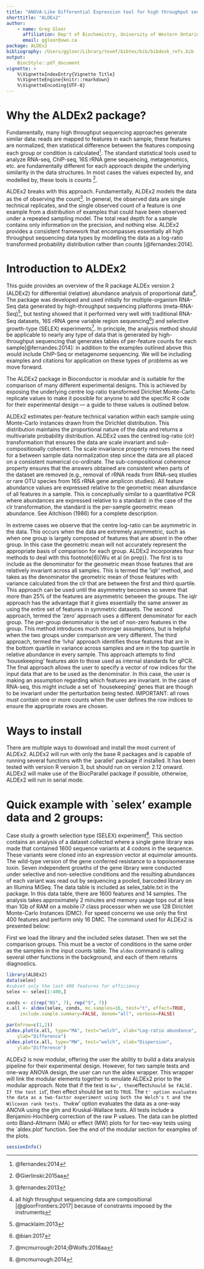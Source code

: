 ```yaml
---
title: "ANOVA-Like Differential Expression tool for high throughput sequencing data"
shorttitle: "ALDEx2"
author:
    - name: Greg Gloor
      affiliation: Dep't of Biochemistry, University of Western Ontario
      email: ggloor@uwo.ca
package: ALDEx2
bibliography: /Users/ggloor/Library/texmf/bibtex/bib/bibdesk_refs.bib
output:
    BiocStyle::pdf_document
vignette: >
    %\VignetteIndexEntry{Vignette Title}
    %\VignetteEngine{knitr::rmarkdown}
    %\VignetteEncoding{UTF-8}
---
```


# Why the ALDEx2 package?
Fundamentally, many high throughput sequencing approaches generate similar data: reads are mapped to features in each sample, these features are normalized, then statistical difference between the features composing each group or condition is calculated^[@fernandes:2014].  The standard statistical tools used to analyze RNA-seq, ChIP-seq, 16S rRNA gene sequencing, metagenomics, etc. are fundamentally different for each approach  despite the underlying similarity in the data structures. In most cases the values expected by, and modelled by, these tools is counts ^[@Gierlinski:2015aa].

ALDEx2 breaks with this approach. Fundamentally, ALDEx2 models the data as the \emph{probability} of observing the count^[@fernandes:2013]. In general, the observed data are single technical replicates, and the single observed count of a feature is one example from a distribution of examples that could have been observed under a repeated sampling model. The total read depth for a sample contains only information on the precision, and nothing else. ALDEx2 provides a consistent framework that encompasses essentially all high throughput sequencing data types by modelling the data as a log-ratio transformed probability distribution rather than counts [@fernandes:2014].

# Introduction to ALDEx2

This guide provides an overview of the R package ALDEx version 2 (ALDEx2) for differential (relative) abundance analysis of proportional data^[all high throughput sequencing data are compositional [@gloorFrontiers:2017] because of constraints imposed by the instruments]. The package was developed and used initially    for multiple-organism RNA-Seq data generated by high-throughput sequencing platforms (meta-RNA-Seq)^[@macklaim:2013], but testing showed that it performed very well with traditional RNA-Seq datasets, 16S rRNA gene variable region sequencing^[@bian:2017]]  and selective growth-type (SELEX) experiments^[@mcmurrough:2014;@Wolfs:2016aa]. In principle, the analysis method should be applicable to nearly any type of data that is generated by high-throughput sequencing that generates tables of per-feature counts for each sample[@fernandes:2014]: in addition to the examples outlined above this would include  ChIP-Seq or metagenome sequencing. We will be including examples and citations for application on these types of problems as we move forward.

The ALDEx2 package in Bioconductor is modular and is suitable for the comparison of many different experimental designs.  This is achieved by exposing the underlying centre log-ratio transformed Dirichlet Monte-Carlo replicate values to make it possible for anyone to add the specific R code for their experimental design --- a guide to these values is outlined below.

ALDEx2 estimates per-feature technical variation within each sample using Monte-Carlo instances drawn from the Dirichlet distribution. This distribution maintains the proportional nature of the data and returns a multivariate probability distribution. ALDEx2 uses the centred log-ratio (clr) transformation that ensures the data are scale invariant and sub-compositionally coherent\footnote[5]{Aitchison (1986) The statistical analysis of compositional data ISBN:978-930665-78-1}. The scale invariance property removes the need for a between sample data normalization step since the data are all placed on a consistent numerical co-ordinate. The sub-compositional coherence property ensures that the answers obtained are consistent when parts of the dataset are removed (e.g., removal of rRNA reads from  RNA-seq studies or rare OTU species from 16S rRNA gene amplicon studies). All feature abundance values are expressed relative to the geometric mean abundance of all features in a sample. This is conceptually similar to a quantitative PCR where abundances are expressed relative to a standard: in the case of the clr transformation, the standard is the per-sample geometric mean abundance. See Aitchison (1986) for a complete description.

In extreme cases we observe that the centre log-ratio can be asymmetric in the data. This occurs when the data are extremely asymmetric, such as when one group is largely composed of features that are absent in the other group. In this case the geometric mean will not accurately represent the appropriate basis of comparison for each group. ALDEx2 incorporates four methods to deal with this footnote[6]{Wu et al (in prep)}. The first is to include as the denominator for the geometric mean those features that are relatively invariant across all samples. This is termed the 'iqlr' method, and takes as the denominator the geometric mean of those features with variance calculated from the clr that are between the first and third quartile. This approach can be used until the asymmetry becomes so severe that more than 25\% of the features are asymmetric between the groups. The iqlr approach has the advantage that it gives essentially the same answer as using the entire set of features in symmetric datasets. The second approach, termed the 'zero' approach uses a different denominator for each group. The per-group denominator is the set of non-zero features in the group. This method introduces much stronger assumptions, but is helpful when the two groups under comparison are very different. The third approach, termed the 'lvha' approach identifies those features that are in the bottom quartile in variance across samples and are in the top quartile in relative abundance in every sample. This approach attempts to find 'housekeeping' features akin to those used as internal standards for qPCR. The final approach allows the user to specify a vector of row indices for the input data that are to be used as the denominator. In this case, the user is making an assumption regarding which features are invariant. In the case of RNA-seq, this might include a set of `housekeeping' genes that are though to be invariant under the perturbation being tested. IMPORTANT: all rows must contain one or more counts when the user defines the row indices to ensure the appropriate rows are chosen.

# Ways to install

There are multiple ways to download and install the most current of ALDEx2. ALDEx2 will run with only the base R packages and is capable of running several functions with the `parallel' package if installed. It has been tested with version R version 3, but should run on version 2.12 onward. ALDEx2 will make use of the BiocParallel package if possible, otherwise, ALDEx2 will run in serial mode.

# Quick example with `selex' example data and 2 groups:

Case study a growth selection type (SELEX) experiment^[@mcmurrough:2014]. This section contains an analysis of a dataset collected where a single gene  library was made that contained 1600 sequence variants at 4 codons in the sequence. These variants were cloned into an expression vector at equimolar amounts. The wild-type version of the gene conferred resistance to a topoisomerase toxin. Seven independent growths of the gene library were conducted under selective and non-selective conditions and the resulting abundances of each variant was read out by sequencing a pooled, barcoded library on an Illumina MiSeq. The data table is included as selex\_table.txt in the package. In this data table, there are 1600 features and 14 samples. The analysis takes approximately 2 minutes and memory usage tops out at less than 1Gb of RAM on a mobile i7 class processor when we use 128 Dirichlet Monte-Carlo Instances (DMC). For speed concerns we use only the first 400 features and perform only 16 DMC. The command used for ALDEx2 is presented below:

First we load the library and the included selex dataset. Then we set the comparison groups. This must be a vector of conditions in the same order as the samples in the input counts table. The `aldex` command is calling several other functions in the background, and each of them returns diagnostics.

```r
library(ALDEx2)
data(selex)
#subset only the last 400 features for efficiency
selex <- selex[1:400,]

conds <- c(rep("NS", 7), rep("S", 7))
x.all <- aldex(selex, conds, mc.samples=16, test="t", effect=TRUE,
     include.sample.summary=FALSE, denom="all", verbose=FALSE)

par(mfrow=c(1,2))
aldex.plot(x.all, type="MA", test="welch", xlab="Log-ratio abundance",
    ylab="Difference")
aldex.plot(x.all, type="MW", test="welch", xlab="Dispersion",
    ylab="Difference")
```

ALDEx2 is now modular, offering the user the ability to build a data analysis pipeline for their experimental design. However, for two sample tests and one-way ANOVA design, the user can run the aldex wrapper. This wrapper will link the modular elements together to emulate ALDEx2 prior to the modular approach. Note that if the test is `kw', then `effect` should be FALSE. If the test is `t', then effect should be set to `TRUE`. The `t' option evaluates the data as a two-factor experiment using both the Welch's t and the Wilcoxon rank tests. The `kw' option evaluates the data as a one-way ANOVA using the glm and Kruskal-Wallace tests. All tests include a Benjamini-Hochberg correction of the raw P values. The data can be plotted onto Bland-Altmann (MA) or effect (MW) plots\footnote[7]{Gloor et al (2016) J. Comp. Graph. Stat. DOI:10.1080/10618600.2015.1131161} for for two-way tests using the `aldex.plot' function. See the end of the modular section for  examples of the plots.


```r
sessionInfo()
```
